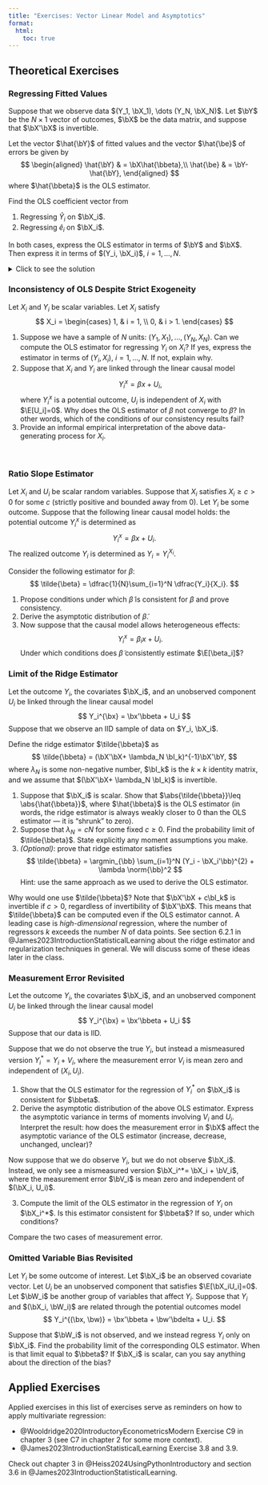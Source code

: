 ```yaml
---
title: "Exercises: Vector Linear Model and Asymptotics"
format:
  html:
    toc: true
---
```




## Theoretical Exercises 

### Regressing Fitted Values

Suppose that we observe data $(Y_1, \bX_1), \dots (Y_N, \bX_N)$. Let $\bY$ be the $N\times 1$ vector of outcomes, $\bX$ be the data matrix, and suppose that $\bX'\bX$ is invertible. 

Let the vector $\hat{\bY}$ of fitted values and the vector $\hat{\be}$ of errors be given by 
$$
\begin{aligned}
\hat{\bY} & = \bX\hat{\bbeta},\\
\hat{\be} & = \bY- \hat{\bY},
\end{aligned}
$$
where $\hat{\bbeta}$ is the OLS estimator. 

Find the OLS coefficient vector from

1. Regressing $\hat{Y}_i$ on $\bX_i$.
2. Regressing $\hat{e}_i$ on $\bX_i$.

In both cases, express the OLS estimator in terms of $\bY$ and $\bX$. Then express it in terms of $(Y_i, \bX_i)$, $i=1, \dots, N$.


<details>
  <summary>Click to see the solution</summary>

First consider the question of regressing $\hat{\bY}$ on $\bX$. Let $\tilde{\bbeta}$ be the OLS estimator of regressing $\hat{\bY}$ on $\bX$. We  can use the usual formula for the OLS, but replace $\bY$ with $\hat{\bY}$. We can then use the definition of $\hat{\bY}$ and $\hat{\bbeta}$ to express the coefficients in terms of the original data: 
$$
\begin{aligned}
\tilde{\bbeta} & = (\bX'\bX)^{-1}\bX'\hat{\bY} = (\bX'\bX)^{-1}\bX'\bX\hat{\bbeta} \\
& = \hat{\bbeta} = (\bX'\bX)^{-1}\bX\bY = \left(\sum_{i=1}^N \bX_i\bX_i' \right)^{-1}\sum_{i=1}^N\bX_iY_i,
\end{aligned}
$$
One way to interpret the above result is that applying OLS more than 1 time does not change anything. The first application already extracts all the information that can be linearly explained by $\bX$ (a property sometimes called *idempotency*).

We can proceed similarly with $\hat{\be}$. Let $\check{\bbeta}$ be the OLS estimator for regressing $\hat{\bbeta}$ on $\bX$. We can again use the general expression for the OLS estimator and substitute the definition of $\hat{\bbeta}$:
$$
\begin{aligned}
\check{\bbeta} & = (\bX'\bX)^{-1}\bX'\hat{\be} = (\bX'\bX)^{-1}\bX'(\bY-\hat{\bY})\\
& = \hat{\bbeta} -\tilde{\bbeta} = \hat{\bbeta}- \hat{\bbeta}\\
& = 0,
\end{aligned}
$$
where we have used the first result of the problem.

 
</details>

### Inconsistency of OLS Despite Strict Exogeneity

Let $X_i$ and $Y_i$ be scalar variables. Let $X_i$ satisfy
$$
X_i = \begin{cases}
1, & i = 1, \\
0, & i > 1.
\end{cases}
$$

1. Suppose we have a sample of $N$ units: $(Y_1, X_1), \dots, (Y_N, X_N)$. Can we compute the OLS estimator for regressing $Y_i$ on $X_i$? If yes, express the estimator in terms of $(Y_i, X_i)$, $i=1,\dots, N$. If not, explain why.
2. Suppose that $X_i$ and $Y_i$ are linked through the linear causal model
$$
Y_i^x = \beta x + U_i,
$$
where $Y_i^x$ is a potential outcome, $U_i$ is independent of $X_i$ with $\E[U_i]=0$. Why does the OLS estimator of $\beta$ not converge to $\beta$? In other words, which of the conditions of our consistency results fail?
3. Provide an informal empirical interpretation of the above data-generating process for $X_i$.

<br>

### Ratio Slope Estimator

Let $X_i$ and $U_i$ be scalar random variables. Suppose that $X_i$ satisfies $X_i\geq c>0$ for some $c$ (strictly positive and bounded away from 0). Let $Y_i$ be some outcome. Suppose that the following linear causal model holds: the potential outcome $Y_i^x$ is determined as
$$
Y_i^x = \beta x + U_i.
$$
The realized outcome $Y_i$ is determined as $Y_i = Y_i^{X_i}$.

Consider the following estimator for $\beta$:
$$
\tilde{\beta} = \dfrac{1}{N}\sum_{i=1}^N \dfrac{Y_i}{X_i}.
$$

1. Propose conditions under which $\tilde{\beta}$ is consistent for $\beta$ and prove consistency.
2. Derive the asymptotic distribution of $\tilde{\beta}$.
3. Now suppose that the causal model allows heterogeneous effects:
$$
Y_i^x = \beta_i x + U_i.
$$
Under which conditions does $\tilde{\beta}$ consistently estimate $\E[\beta_i]$?
 
### Limit of the Ridge Estimator

Let the outcome $Y_i$, the covariates $\bX_i$, and an unobserved component $U_i$ be linked through the linear causal model
$$
Y_i^{\bx} = \bx'\bbeta + U_i
$$
Suppose that we observe an IID sample of data on $Y_i, \bX_i$. 

Define the ridge estimator $\tilde{\bbeta}$ as
$$
\tilde{\bbeta} = (\bX'\bX+ \lambda_N \bI_k)^{-1}\bX'\bY,
$$
where $\lambda_N$ is some non-negative number, $\bI_k$ is the $k\times k$ identity matrix, and we assume that $(\bX'\bX+ \lambda_N \bI_k)$ is invertible. 

1. Suppose that $\bX_i$ is scalar. Show that $\abs{\tilde{\bbeta}}\leq \abs{\hat{\bbeta}}$, where $\hat{\bbeta}$ is the OLS estimator (in words, the ridge estimator is always weakly closer to 0 than the OLS estimator — it is "shrunk" to zero).
2. Suppose that $\lambda_N = cN$ for some fixed $c\geq 0$. Find the probability limit of $\tilde{\bbeta}$. State explicitly any moment assumptions you make. 
3. *(Optional)*: prove that ridge estimator satisfies
$$
\tilde{\bbeta} = \argmin_{\bb} \sum_{i=1}^N (Y_i - \bX_i'\bb)^{2} + \lambda \norm{\bb}^2
$$
Hint: use the same approach as we used to derive the OLS estimator. 
  

Why would one use $\tilde{\bbeta}$? Note that $\bX'\bX + c\bI_k$ is invertible if $c>0$, regardless of invertibility of $\bX'\bX$. This means that $\tilde{\bbeta}$ can be computed even if the OLS estimator cannot. A leading case is *high-dimensional* regression, where the number of regressors $k$ exceeds the number $N$ of data points. See section 6.2.1 in @James2023IntroductionStatisticalLearning about the ridge estimator and regularization techniques in general. We will discuss some of these ideas later in the class.

### Measurement Error Revisited

Let the outcome $Y_i$, the covariates $\bX_i$, and an unobserved component $U_i$ be linked through the linear causal model
$$
Y_i^{\bx} = \bx'\bbeta + U_i
$$
Suppose that our data is IID.


Suppose that we do not observe the true $Y_i$, but instead a mismeasured version $Y_i^*= Y_i + V_i$, where the measurement error $V_i$ is mean zero and independent of $(X_i, U_i)$. 

1. Show that the OLS estimator for the regression of $Y_i^*$ on $\bX_i$ is consistent for $\bbeta$.
2. Derive the asymptotic distribution of the above OLS estimator. Express the asymptotic variance in terms of moments involving $V_i$ and $U_i$. Interpret the result: how does the measurement error in $\bX$ affect the asymptotic variance of the OLS estimator (increase, decrease, unchanged, unclear)? 

Now suppose that we do observe $Y_i$, but we do not observe $\bX_i$. Instead, we only see a mismeasured version $\bX_i^*= \bX_i + \bV_i$, where the measurement error $\bV_i$ is mean zero and independent of $(\bX_i, U_i)$. 

3. Compute the limit of the OLS estimator in the regression of $Y_i$ on $\bX_i^*$. Is this estimator consistent for $\bbeta$? If so, under which conditions?

Compare the two cases of measurement error.



### Omitted Variable Bias Revisited

Let $Y_i$ be some outcome of interest. Let $\bX_i$ be an observed covariate vector. Let $U_i$ be an unobserved component that satisfies $\E[\bX_iU_i]=0$. Let $\bW_i$ be another group of variables that affect $Y_i$. Suppose that $Y_i$ and $(\bX_i, \bW_i)$ are related through the potential outcomes model
$$
Y_i^{(\bx, \bw)} = \bx'\bbeta + \bw'\bdelta + U_i.
$$ 

Suppose that $\bW_i$ is not observed, and we instead regress $Y_i$ only on $\bX_i$. Find the probability limit of the corresponding OLS estimator. When is that limit equal to $\bbeta$? If $\bX_i$ is scalar, can you say anything about the direction of the bias? 


## Applied Exercises

Applied exercises in this list of exercises serve as reminders on how to apply multivariate regression:

- @Wooldridge2020IntroductoryEconometricsModern Exercise C9 in chapter 3 (see C7 in chapter 2 for some more context).
- @James2023IntroductionStatisticalLearning Exercise 3.8 and 3.9. 

Check out chapter 3 in @Heiss2024UsingPythonIntroductory and section 3.6 in @James2023IntroductionStatisticalLearning.